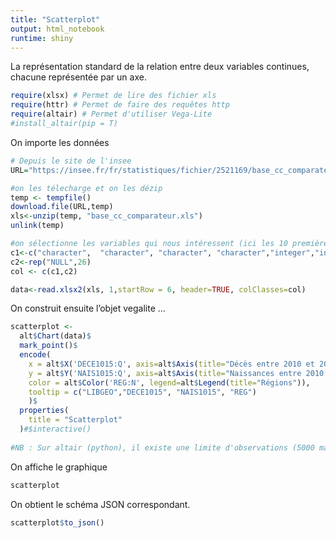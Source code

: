 ```yaml
---
title: "Scatterplot"
output: html_notebook
runtime: shiny
---
```


La représentation standard de la relation entre deux variables continues, chacune représentée par un axe. 

```r
require(xlsx) # Permet de lire des fichier xls
require(httr) # Permet de faire des requêtes http
require(altair) # Permet d'utiliser Vega-Lite
#install_altair(pip = T)
```

On importe les données
```r

# Depuis le site de l'insee
URL="https://insee.fr/fr/statistiques/fichier/2521169/base_cc_comparateur.zip"

#on les télecharge et on les dézip
temp <- tempfile()
download.file(URL,temp)
xls<-unzip(temp, "base_cc_comparateur.xls")
unlink(temp)

#on sélectionne les variables qui nous intéressent (ici les 10 premières)
c1<-c("character",  "character", "character", "character","integer","integer" ,"integer" ,"integer" ,"integer" ,"integer"  )
c2<-rep("NULL",26)
col <- c(c1,c2)

data<-read.xlsx2(xls, 1,startRow = 6, header=TRUE, colClasses=col)
```


On construit ensuite l'objet vegalite ...
```r
scatterplot <- 
  alt$Chart(data)$
  mark_point()$
  encode(
    x = alt$X('DECE1015:Q', axis=alt$Axis(title="Décès entre 2010 et 2015")),
    y = alt$Y('NAIS1015:Q', axis=alt$Axis(title="Naissances entre 2010 et 2015")),
    color = alt$Color('REG:N', legend=alt$Legend(title="Régions")),
    tooltip = c("LIBGEO","DECE1015", "NAIS1015", "REG")
    )$
  properties(
    title = "Scatterplot"
  )#$interactive()
  
#NB : Sur altair (python), il existe une limite d'observations (5000 max). Je ne sais pas si elle s'applique aussi en R, je n'aipas pu tester le graphique. 
```


On affiche le graphique
```r
scatterplot
```

On obtient le schéma JSON correspondant.
```r
scatterplot$to_json()
```